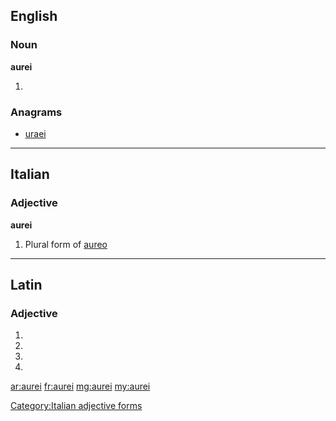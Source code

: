 ==English==

===Noun===
'''aurei'''

# {{plural of|aureus}}

===Anagrams===
* [[uraei#English|uraei]]

----

==Italian==

===Adjective===
'''aurei''' {{m}}

# Plural form of [[aureo]]

[[Category:Italian adjective forms]]

----

==Latin==

===Adjective===
{{la-adj-form|aureī}}

# {{inflection of|aureus|aureus|nom|m|p|lang=la}}
# {{inflection of|aureus|aureus|gen|m|s|lang=la}}
# {{inflection of|aureus|aureus|gen|n|s|lang=la}}
# {{inflection of|aureus|aureus|voc|m|p|lang=la}}

[[ar:aurei]]
[[fr:aurei]]
[[mg:aurei]]
[[my:aurei]]
